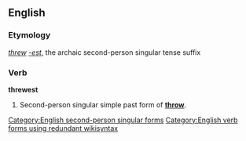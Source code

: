 ==English==

===Etymology===
''[[threw]]'' ''[[-est]]'', the archaic second-person singular tense suffix

===Verb===
'''threwest'''

# {{context|archaic|lang=en}} Second-person singular simple past form of '''[[throw]]'''.

[[Category:English second-person singular forms]]
[[Category:English verb forms using redundant wikisyntax]]